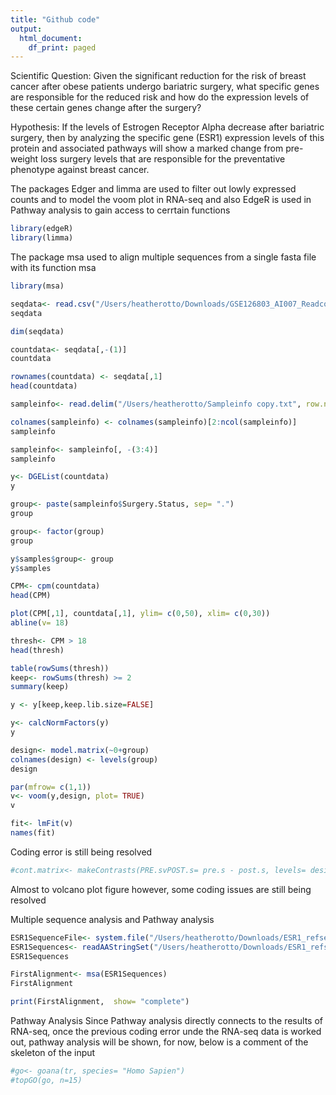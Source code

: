 ```yaml
---
title: "Github code"
output:
  html_document:
    df_print: paged
---
```


Scientific Question: Given the significant reduction for the risk of breast cancer after obese patients undergo bariatric surgery, what specific genes are responsible for the reduced risk and how do the expression levels of these certain genes change after the surgery? 

Hypothesis: If the levels of Estrogen Receptor Alpha decrease after bariatric surgery, then by analyzing the specific gene (ESR1) expression levels of this protein and associated pathways will show a marked change from pre-weight loss surgery levels that are responsible for the preventative phenotype against breast cancer.   

The packages Edger and limma are used to filter out lowly expressed counts and to model the voom plot in RNA-seq and also EdgeR is used in Pathway analysis to gain access to cerrtain functions
```r
library(edgeR)
library(limma)

```

The package msa used to align multiple sequences from a single fasta file with its function msa
```r
library(msa)
```


```r
seqdata<- read.csv("/Users/heatherotto/Downloads/GSE126803_AI007_Readcounts.csv")
seqdata
```

```r
dim(seqdata)
```

```r
countdata<- seqdata[,-(1)]
countdata
```

```r
rownames(countdata) <- seqdata[,1]
head(countdata)
```


```r
sampleinfo<- read.delim("/Users/heatherotto/Sampleinfo copy.txt", row.names= NULL)
```

```r
colnames(sampleinfo) <- colnames(sampleinfo)[2:ncol(sampleinfo)]
sampleinfo
```
```r
sampleinfo<- sampleinfo[, -(3:4)]
sampleinfo
```
```r
y<- DGEList(countdata)
y
```

```r
group<- paste(sampleinfo$Surgery.Status, sep= ".")
group
```

```r
group<- factor(group)
group
```

```r
y$samples$group<- group
y$samples
```



```r
CPM<- cpm(countdata)
head(CPM)
```

```r
plot(CPM[,1], countdata[,1], ylim= c(0,50), xlim= c(0,30))
abline(v= 18)

```

```r
thresh<- CPM > 18
head(thresh)
```

```r
table(rowSums(thresh))
keep<- rowSums(thresh) >= 2
summary(keep)
```


```r
y <- y[keep,keep.lib.size=FALSE]
```

```r
y<- calcNormFactors(y)
y
```

```r
design<- model.matrix(~0+group)
colnames(design) <- levels(group)
design
```

```r
par(mfrow= c(1,1))
v<- voom(y,design, plot= TRUE)
v
```

```r
fit<- lmFit(v)
names(fit)
```

Coding error is  still being resolved
```r
#cont.matrix<- makeContrasts(PRE.svPOST.s= pre.s - post.s, levels= design)
```

Almost to volcano plot figure however, some coding issues are still being resolved

Multiple sequence analysis and Pathway analysis
```r
ESR1SequenceFile<- system.file("/Users/heatherotto/Downloads/ESR1_refseq_transcript-2.fasta")
ESR1Sequences<- readAAStringSet("/Users/heatherotto/Downloads/ESR1_refseq_transcript-2.fasta")
ESR1Sequences
```

```r
FirstAlignment<- msa(ESR1Sequences)
FirstAlignment
```

```r
print(FirstAlignment,  show= "complete")
```

Pathway Analysis
Since Pathway analysis directly connects to the results of RNA-seq, once the previous coding error unde the RNA-seq data is worked out, pathway analysis will be shown, for now, below is a comment of the skeleton of the input 
```r
#go<- goana(tr, species= "Homo Sapien") 
#topGO(go, n=15)
```

